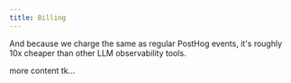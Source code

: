 ```yaml
---
title: Billing
---
```



And because we charge the same as regular PostHog events, it's roughly 10x cheaper than other LLM observability tools.

more content tk...
